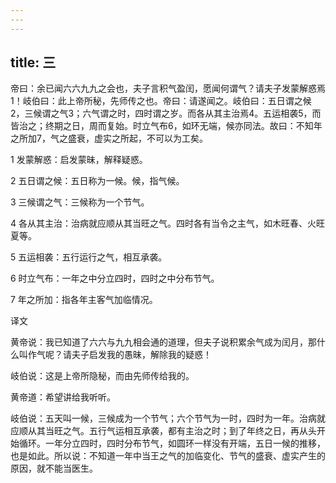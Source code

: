 ```yaml
---
---
---
```

title: 三
---




帝曰：余已闻六六九九之会也，夫子言积气盈闰，愿闻何谓气？请夫子发蒙解惑焉1！岐伯曰：此上帝所秘，先师传之也。帝曰：请遂闻之。岐伯曰：五日谓之候2，三候谓之气3；六气谓之时，四时谓之岁。而各从其主治焉4。五运相袭5，而皆治之；终期之日，周而复始。时立气布6，如环无端，候亦同法。故曰：不知年之所加7，气之盛衰，虚实之所起，不可以为工矣。

1 发蒙解惑：启发蒙昧，解释疑惑。

2 五日谓之候：五日称为一候。候，指气候。

3 三候谓之气：三候称为一个节气。

4 各从其主治：治病就应顺从其当旺之气。四时各有当令之主气，如木旺春、火旺夏等。

5 五运相袭：五行运行之气，相互承袭。

6 时立气布：一年之中分立四时，四时之中分布节气。

7 年之所加：指各年主客气加临情况。

译文

黄帝说：我已知道了六六与九九相会通的道理，但夫子说积累余气成为闰月，那什么叫作气呢？请夫子启发我的愚昧，解除我的疑惑！

岐伯说：这是上帝所隐秘，而由先师传给我的。

黄帝道：希望讲给我听听。

岐伯说：五天叫一候，三候成为一个节气；六个节气为一时，四时为一年。治病就应顺从其当旺之气。五行气运相互承袭，都有主治之时；到了年终之日，再从头开始循环。一年分立四时，四时分布节气，如圆环一样没有开端，五日一候的推移，也是如此。所以说：不知道一年中当王之气的加临变化、节气的盛衰、虚实产生的原因，就不能当医生。